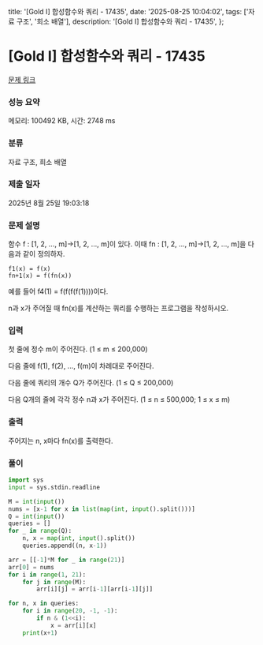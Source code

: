   title: '[Gold I] 합성함수와 쿼리 - 17435',
  date: '2025-08-25 10:04:02',
  tags: ['자료 구조', '희소 배열'],
  description: '[Gold I] 합성함수와 쿼리 - 17435',
};

# [Gold I] 합성함수와 쿼리 - 17435

[문제 링크](https://www.acmicpc.net/problem/17435)

### 성능 요약

메모리: 100492 KB, 시간: 2748 ms

### 분류

자료 구조, 희소 배열

### 제출 일자

2025년 8월 25일 19:03:18

### 문제 설명

함수 f : [1, 2, ..., m]→[1, 2, ..., m]이 있다. 이때 fn : [1, 2, ..., m]→[1, 2, ..., m]을 다음과 같이 정의하자.

    f1(x) = f(x)
    fn+1(x) = f(fn(x))

예를 들어 f4(1) = f(f(f(f(1))))이다.

n과 x가 주어질 때 fn(x)를 계산하는 쿼리를 수행하는 프로그램을 작성하시오.

### 입력

첫 줄에 정수 m이 주어진다. (1 ≤ m ≤ 200,000)

다음 줄에 f(1), f(2), ..., f(m)이 차례대로 주어진다.

다음 줄에 쿼리의 개수 Q가 주어진다. (1 ≤ Q ≤ 200,000)

다음 Q개의 줄에 각각 정수 n과 x가 주어진다. (1 ≤ n ≤ 500,000; 1 ≤ x ≤ m)

### 출력

주어지는 n, x마다 fn(x)를 출력한다.

### 풀이

```python
import sys
input = sys.stdin.readline

M = int(input())
nums = [x-1 for x in list(map(int, input().split()))]
Q = int(input())
queries = []
for _ in range(Q):
    n, x = map(int, input().split())
    queries.append((n, x-1))

arr = [[-1]*M for _ in range(21)]
arr[0] = nums
for i in range(1, 21):
    for j in range(M):
        arr[i][j] = arr[i-1][arr[i-1][j]]

for n, x in queries:
    for i in range(20, -1, -1):
        if n & (1<<i):
            x = arr[i][x]
    print(x+1)
```

